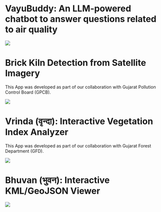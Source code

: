 # VayuBuddy: An LLM-powered chatbot to answer questions related to air quality

[![](images/vayubuddy.png)](https://huggingface.co/spaces/SustainabilityLabIITGN/VayuBuddy)

# Brick Kiln Detection from Satellite Imagery

This App was developed as part of our collaboration with Gujarat Pollution Control Board (GPCB).

[![](images/brick_kiln_interactive.png)](https://huggingface.co/spaces/SustainabilityLabIITGN/brick_kiln_interactive_visualize)

# Vrinda (वृन्दा): Interactive Vegetation Index Analyzer

This App was developed as part of our collaboration with Gujarat Forest Department (GFD).

[![](images/vrinda.png)](https://huggingface.co/spaces/SustainabilityLabIITGN/NDVI_PERG)

# Bhuvan (भुवन): Interactive KML/GeoJSON Viewer

[![](images/bhuvan.png)](https://huggingface.co/spaces/SustainabilityLabIITGN/bhuvan)